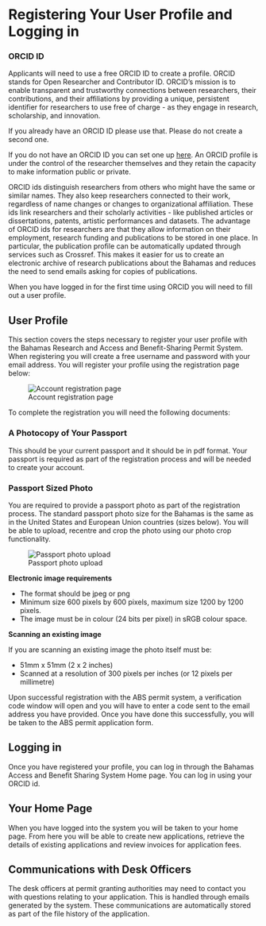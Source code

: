 # Registering Your User Profile and Logging in {-}

### ORCID ID

Applicants will need to use a free ORCID ID to create a profile. ORCID stands for Open Researcher and Contributor ID. ORCID’s mission is to enable transparent and trustworthy connections between researchers, their contributions, and their affiliations by providing a unique, persistent identifier for researchers to use free of charge - as they engage in research, scholarship, and innovation. 

If you already have an ORCID ID please use that. Please do not create a second one. 

If you do not have an ORCID ID you can set one up [here](https://orcid.org/). An ORCID profile is under the control of the researcher themselves and they retain the capacity to make information public or private. 

ORCID ids distinguish researchers from others who might have the same or similar names. They also keep researchers connected to their work, regardless of name changes or changes to organizational affiliation. These ids link researchers and their scholarly activities - like published articles or dissertations, patents, artistic performances and datasets. The advantage of ORCID ids for researchers are that they allow information on their employment, research funding and publications to be stored in one place. In particular, the publication profile can be automatically updated through services such as Crossref. This makes it easier for us to create an electronic archive of research publications about the Bahamas and reduces the need to send emails asking for copies of publications. 

When you have logged in for the first time using ORCID you will need to fill out a user profile.

## User Profile

This section covers the steps necessary to register your user profile with the Bahamas Research and Access and Benefit-Sharing Permit System. When registering you will create a free username and password with your email address. You will register your profile using the registration page below:

![Account registration page](images/account_registration.png)

To complete the registration you will need the following documents:

### A Photocopy of Your Passport

This should be your current passport and it should be in pdf format. Your passport is required as part of the registration process and will be needed to create your account.
<!-- does the passport need to have a set amount of time before expiry? -->

### Passport Sized Photo

You are required to provide a passport photo as part of the registration process. The standard passport photo size for the Bahamas is the same as in the United States and European Union countries (sizes below). You will be able to upload, recentre and crop the photo using our photo crop functionality. 

![Passport photo upload](images/passport_photo.png)

__Electronic image requirements__

- The format should be jpeg or png
- Minimum size 600 pixels by 600 pixels, maximum size 1200 by 1200 pixels. 
- The image must be in colour (24 bits per pixel) in sRGB colour space. 

__Scanning an existing image__

If you are scanning an existing image the photo itself must be:

- 51mm x 51mm (2 x 2 inches)
- Scanned at a resolution of 300 pixels per inches (or 12 pixels per millimetre)

Upon successful registration with the ABS permit system, a verification code window will open and you will have to enter a code sent to the email address you have provided. Once you have done this successfully, you will be taken to the ABS permit application form.

## Logging in

Once you have registered your profile, you can log in through the Bahamas Access and Benefit Sharing System Home page. You can log in using your ORCID id.

## Your Home Page

When you have logged into the system you will be taken to your home page. From here you will be able to create new applications, retrieve the details of existing applications and review invoices for application fees. 

## Communications with Desk Officers

The desk officers at permit granting authorities may need to contact you with questions relating to your application. This is handled through emails generated by the system. These communications are automatically stored as part of the file history of the application. 

